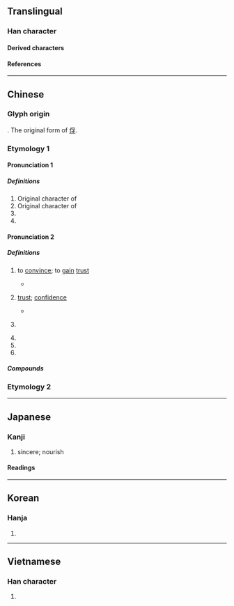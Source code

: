 {{also|俘|孵}}
{{character info}}
==Translingual==

===Han character===
{{Han char|rn=39|rad=子|as=04|sn=7|four=20407|canj=BND|ids=⿱爫子}}

====Derived characters====
{{lang|mul|[[乳]] [[俘]] [[浮]] [[郛]] [[桴]] [[稃]] [[殍]] [[蜉]] [[艀]] [[孵]]}}

====References====
{{Han ref|kx=0278.060|dkj=06948|dj=0545.130|hdz=21012.060|uh=5B5A}}

----

==Chinese==
{{zh-forms}}

===Glyph origin===
{{Han etym}}

{{Han compound|爪|子}}. The original form of [[俘]].

<!--|c=fu1-->
{{attention|zh}}

===Etymology 1===

====Pronunciation 1====
{{zh-pron
|m=fū
|mc=y
|oc=y
|cat=v,n
}}

=====Definitions=====
{{zh-hanzi}}

# Original character of {{zh-l|俘}}
# Original character of {{zh-l|蜉}}
# {{zh-alt-form|孵}}
# {{zh-alt-form|稃}}

====Pronunciation 2====
{{zh-pron
|m=fú
|cat=
}}

=====Definitions=====
{{zh-hanzi}}

# {{lb|zh|literary}} to [[convince]]; to [[gain]] [[trust]]
#: {{zh-x|深孚眾望|to enjoy great popularity}}
#* {{zh-x|小信 未 孚，神 弗 福 也。|Such paltry faith '''wins''' no '''trust'''. The gods will not bless you.|ref=Zuozhuan}}
# {{lb|zh|literary}} [[trust]]; [[confidence]]
#* {{zh-x|成 王 之 孚、下土 之 式。|He secured the '''confidence''' due to a king,<br>And became the pattern of all below him.|ref=Shijing}}
# {{lb|zh|used in oracle bone}} {{zh-alt-form|俘}}
# {{zh-alt-form|浮}}
# {{zh-alt-form|莩}}
# {{zh-alt-form|付}}

=====Compounds=====
{{zh-der|中孚|孚乳|情孚意合|孚眾望|孚佑|美孚燈|簡孚|阮孚蠟屐|美孚油}}

===Etymology 2===
{{zh-see|孵|ss}}

----

==Japanese==

===Kanji===
{{ja-kanji|grade=|rs=子04}}

# sincere; nourish

====Readings====
{{ja-readings
|goon=ふ
|kanon=ふ
|kun=たまご-, はぐく-む
}}

----

==Korean==

===Hanja===
{{ko-hanja|부}}

# {{rfdef|ko|sort=子04}}

----

==Vietnamese==

===Han character===
{{vi-readings|rs=子04|reading=[[phu]], [[phù]]}}

# {{rfdef|vi|sort=子04}}

{{cln|vi|Han tu}}